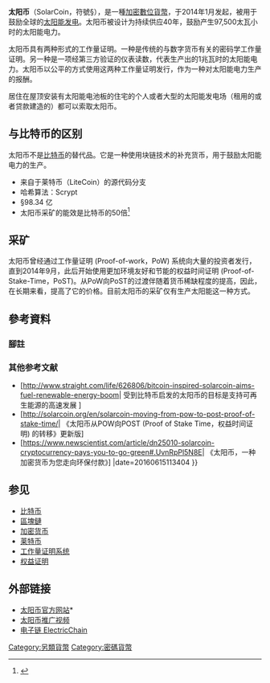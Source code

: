 {{Infobox currency
|image =
|image_title_1 = Official SolarCoin logo
|image_width_1 = 150
|发布日期 = 2014 01 12
|使用者 = 国际
|通胀率 = 每年 2% 
|货币符号 = SLR, §
}}

'''太阳币'''（SolarCoin，符號§），是一種[[加密货币|加密]][[數位貨幣|數位貨幣]]，于2014年1月发起，被用于鼓励全球的[[太阳能发电|太阳能发电]]。太阳币被设计为持续供应40年，鼓励产生97,500太瓦小时的太阳能电力。

太阳币具有两种形式的工作量证明。一种是传统的与数字货币有关的密码学工作量证明。另一种是一项经第三方验证的仪表读数，代表生产出的1兆瓦时的太阳能电力。太阳币以公平的方式使用这两种工作量证明发行，作为一种对太阳能电力生产的报酬。

居住在屋顶安装有太阳能电池板的住宅的个人或者大型的太阳能发电场（租用的或者贷款建造的）都可以索取太阳币。

== 与比特币的区别 == 
太阳币不是[[比特币|比特币]]的替代品。它是一种使用块链技术的补充货币，用于鼓励太阳能电力的生产。

* 来自于莱特币（LiteCoin）的源代码分支
* 哈希算法：Scrypt
* §98.34 亿
* 太阳币采矿的能效是比特币的50倍<ref name="Bitcoin-inspired SolarCoin aims to fuel renewable energy boom">{{cite web|title=Bitcoin-inspired SolarCoin aims to fuel renewable energy boom|url=http://www.straight.com/life/626806/bitcoin-inspired-solarcoin-aims-fuel-renewable-energy-boom|website=straight.com|accessdate=19 April 2016|ref=1|archive-date=2016-06-10|archive-url=https://web.archive.org/web/20160610200826/http://www.straight.com/life/626806/bitcoin-inspired-solarcoin-aims-fuel-renewable-energy-boom|dead-url=yes}}</ref>

== 采矿 == 
太阳币曾经通过工作量证明 (Proof-of-work，PoW) 系统向大量的投资者发行，直到2014年9月，此后开始使用更加环境友好和节能的权益时间证明 (Proof-of-Stake-Time，PoST)。从PoW向PoST的过渡伴随着货币稀缺程度的提高，因此，在长期来看，提高了它的价格。目前太阳币的采矿仅有生产太阳能这一种方式。

==參考資料==
===腳註===
{{reflist}}

=== 其他参考文献 === 
* [http://www.straight.com/life/626806/bitcoin-inspired-solarcoin-aims-fuel-renewable-energy-boom| 受到比特币启发的太阳币的目标是支持可再生能源的高速发展 ]{{dead link|date=2017年12月 |bot=InternetArchiveBot |fix-attempted=yes }}
* [http://solarcoin.org/en/solarcoin-moving-from-pow-to-post-proof-of-stake-time/| 《太阳币从POW向POST (Proof of Stake Time，权益时间证明) 的转移》更新版]{{dead link|date=2017年12月 |bot=InternetArchiveBot |fix-attempted=yes }}
* [https://www.newscientist.com/article/dn25010-solarcoin-cryptocurrency-pays-you-to-go-green#.UvnRpPl5N8E| 《太阳币，一种加密货币为您走向环保付款》]{{Wayback|url=https://www.newscientist.com/article/dn25010-solarcoin-cryptocurrency-pays-you-to-go-green#.UvnRpPl5N8E{{!}} |date=20160615113404 }}

== 参见 == 
*[[比特币|比特币]]
*[[區塊鏈|區塊鏈]]
*[[加密货币|加密货币]]
*[[莱特币|莱特币]]
*[[工作量证明系统|工作量证明系统]]
*[[权益证明|权益证明]]

== 外部链接 == 
* [http://solarcoin.org 太阳币官方网站]* {{Wayback|url=http://solarcoin.org/ |date=20150702015322 }} 
* [https://www.youtube.com/watch?v=yR9R6R3iaiI 太阳币推广视频]{{Wayback|url=https://www.youtube.com/watch?v=yR9R6R3iaiI |date=20160610200840 }}
* [http://www.electricchain.org/ 电子链 ElectricChain]{{Wayback|url=http://www.electricchain.org/ |date=20160610200841 }}

{{Cryptocurrencies}}
{{Portal bar|密碼學|經濟學|自由軟體|互联网|錢幣學}}

[[Category:另類貨幣|Category:另類貨幣]]
[[Category:密碼貨幣|Category:密碼貨幣]]